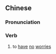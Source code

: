 {{also|无患}}
==Chinese==
{{zh-forms|s=无患}}

===Pronunciation===
{{zh-pron
|m=wúhuàn
|cat=v
}}

===Verb===
{{zh-verb}}

# {{lb|zh|literary}} to [[have]] [[no]] [[worries]]